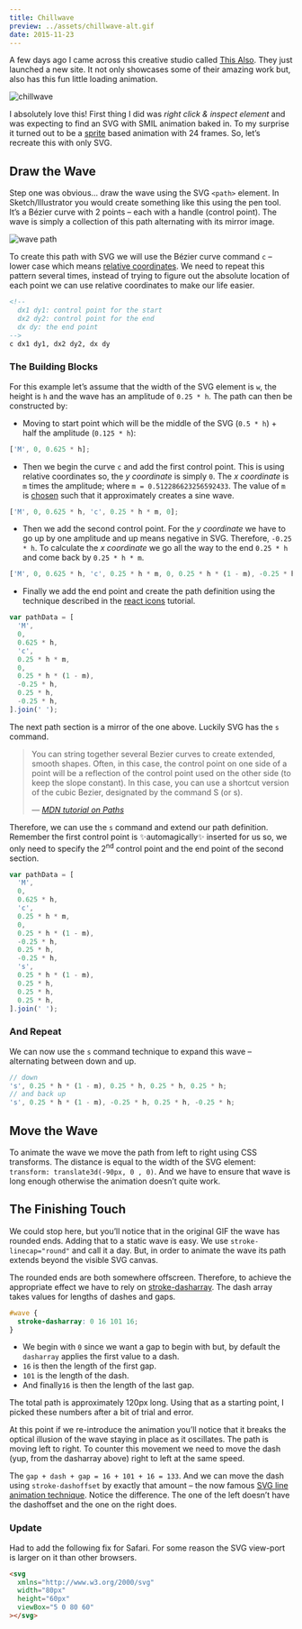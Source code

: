 ```yaml
---
title: Chillwave
preview: ../assets/chillwave-alt.gif
date: 2015-11-23
---
```


<CodePen
  hash="EVJGVj"
  title="This Also Chillwave"
  height="300"
  defaultTab="result"
/>

A few days ago I came across this creative studio called [This Also](http://thisalso.com). They just launched a new site. It not only showcases some of their amazing work but, also has this fun little loading animation.

![chillwave](../assets/chillwave.gif)

I absolutely love this! First thing I did was _right click & inspect element_ and was expecting to find an SVG with SMIL animation baked in. To my surprise it turned out to be a [sprite](http://thisalso.com../assets/global/chillwave.png) based animation with 24 frames. So, let’s recreate this with only SVG.

## Draw the Wave

Step one was obvious… draw the wave using the SVG `<path>` element. In Sketch/Illustrator you would create something like this using the pen tool. It’s a Bézier curve with 2 points – each with a handle (control point). The wave is simply a collection of this path alternating with its mirror image.

![wave path](../assets/wave-path.jpg)

To create this path with SVG we will use the Bézier curve command `c` – lower case which means [relative coordinates](https://developer.mozilla.org/en-US/docs/Web/SVG/Tutorial/Paths). We need to repeat this pattern several times, instead of trying to figure out the absolute location of each point we can use relative coordinates to make our life easier.

```html
<!--
  dx1 dy1: control point for the start
  dx2 dy2: control point for the end
  dx dy: the end point
-->
c dx1 dy1, dx2 dy2, dx dy
```

### The Building Blocks

For this example let’s assume that the width of the SVG element is `w`, the height is `h` and the wave has an amplitude of `0.25 * h`. The path can then be constructed by:

- Moving to start point which will be the middle of the SVG (`0.5 * h`) + half the amplitude (`0.125 * h`):

```js
['M', 0, 0.625 * h];
```

- Then we begin the curve `c` and add the first control point. This is using relative coordinates so, the _y coordinate_ is simply `0`. The _x coordinate_ is `m` times the amplitude; where `m = 0.512286623256592433`. The value of `m` is [chosen](http://stackoverflow.com/a/13935397/1365008) such that it approximately creates a sine wave.

```js
['M', 0, 0.625 * h, 'c', 0.25 * h * m, 0];
```

- Then we add the second control point. For the _y coordinate_ we have to go up by one amplitude and up means negative in SVG. Therefore, `-0.25 * h`. To calculate the _x coordinate_ we go all the way to the end `0.25 * h` and come back by `0.25 * h * m`.

```js
['M', 0, 0.625 * h, 'c', 0.25 * h * m, 0, 0.25 * h * (1 - m), -0.25 * h];
```

- Finally we add the end point and create the path definition using the technique described in the [react icons](http://jxnblk.com/react-icons) tutorial.

```js
var pathData = [
  'M',
  0,
  0.625 * h,
  'c',
  0.25 * h * m,
  0,
  0.25 * h * (1 - m),
  -0.25 * h,
  0.25 * h,
  -0.25 * h,
].join(' ');
```

<CodePen
  hash="OyGGqr"
  title="SVG wave section"
  height="300"
  defaultTab="result"
/>

The next path section is a mirror of the one above. Luckily SVG has the `s` command.

<blockquote>
  <p>You can string together several Bezier curves to create extended, smooth shapes. Often, in this case, the control point on one side of a point will be a reflection of the control point used on the other side (to keep the slope constant). In this case, you can use a shortcut version of the cubic Bezier, designated by the command S (or s).</p>

  <cite>
    &mdash; <a href="https://developer.mozilla.org/en-US/docs/Web/SVG/Tutorial/Paths">MDN tutorial on Paths</a>
  </cite>
</blockquote>

Therefore, we can use the `s` command and extend our path definition. Remember the first control point is ✨automagically✨ inserted for us so, we only need to specify the 2<sup>nd</sup> control point and the end point of the second section.

```js
var pathData = [
  'M',
  0,
  0.625 * h,
  'c',
  0.25 * h * m,
  0,
  0.25 * h * (1 - m),
  -0.25 * h,
  0.25 * h,
  -0.25 * h,
  's',
  0.25 * h * (1 - m),
  0.25 * h,
  0.25 * h,
  0.25 * h,
].join(' ');
```

<CodePen
  hash="YyMbYB"
  title="SVG wave - mirror section"
  height="300"
  defaultTab="result"
/>

### And Repeat

We can now use the `s` command technique to expand this wave – alternating between down and up.

```js
// down
's', 0.25 * h * (1 - m), 0.25 * h, 0.25 * h, 0.25 * h;
// and back up
's', 0.25 * h * (1 - m), -0.25 * h, 0.25 * h, -0.25 * h;
```

<CodePen
  hash="wKZbma"
  title="SVG wave - repeat"
  height="300"
  defaultTab="result"
/>

## Move the Wave

To animate the wave we move the path from left to right using CSS transforms. The distance is equal to the width of the SVG element: `transform: translate3d(-90px, 0 , 0)`. And we have to ensure that wave is long enough otherwise the animation doesn’t quite work.

<CodePen
  hash="zvXQmW"
  title="Chillwave – Move the Wave"
  height="300"
  defaultTab="result"
/>

## The Finishing Touch

We could stop here, but you’ll notice that in the original GIF the wave has rounded ends. Adding that to a static wave is easy. We use `stroke-linecap="round"` and call it a day. But, in order to animate the wave its path extends beyond the visible SVG canvas.

The rounded ends are both somewhere offscreen. Therefore, to achieve the appropriate effect we have to rely on [stroke-dasharray](https://developer.mozilla.org/en-US/docs/Web/SVG/Attribute/stroke-dasharray). The dash array takes values for lengths of dashes and gaps.

```css
#wave {
  stroke-dasharray: 0 16 101 16;
}
```

- We begin with `0` since we want a gap to begin with but, by default the `dasharray` applies the first value to a dash.
- `16` is then the length of the first gap.
- `101` is the length of the dash.
- And finally`16` is then the length of the last gap.

The total path is approximately 120px long. Using that as a starting point, I picked these numbers after a bit of trial and error.

<CodePen
  hash="KdYLJm"
  title="SVG wave – add the rounded ends"
  height="300"
  defaultTab="result"
/>

At this point if we re-introduce the animation you’ll notice that it breaks the optical illusion of the wave staying in place as it oscillates. The path is moving left to right. To counter this movement we need to move the dash (yup, from the dasharray above) right to left at the same speed.

The `gap + dash + gap = 16 + 101 + 16 = 133`. And we can move the dash using `stroke-dashoffset` by exactly that amount – the now famous [SVG line animation technique](https://css-tricks.com/svg-line-animation-works). Notice the difference. The one of the left doesn’t have the dashoffset and the one on the right does.

<CodePen
  hash="JYVqVe"
  title="Chillwave – Move & Wiggle the Wave"
  height="300"
  defaultTab="result"
/>

### Update

Had to add the following fix for Safari. For some reason the SVG view-port is larger on it than other browsers.

```html
<svg
  xmlns="http://www.w3.org/2000/svg"
  width="80px"
  height="60px"
  viewBox="5 0 80 60"
></svg>
```
